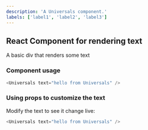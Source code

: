 ```yaml
---
description: 'A Universals component.'
labels: ['label1', 'label2', 'label3']
---
```



## React Component for rendering text

A basic div that renders some text

### Component usage
```js
<Universals text="hello from Universals" />
```

### Using props to customize the text

Modify the text to see it change live:
```js live
<Universals text="hello from Universals" />
```
